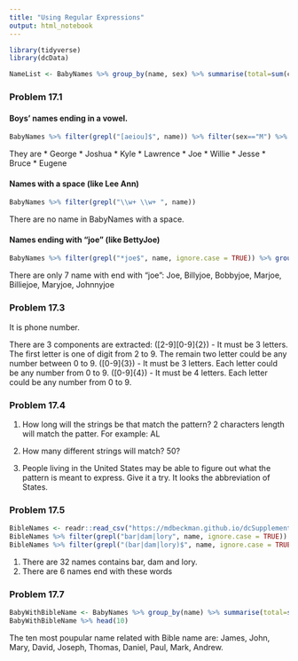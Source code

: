```yaml
---
title: "Using Regular Expressions"
output: html_notebook
---
```


```r
library(tidyverse)
library(dcData)
```


```r
NameList <- BabyNames %>% group_by(name, sex) %>% summarise(total=sum(count)) %>% arrange(desc(total))
```

### Problem 17.1

#### Boys’ names ending in a vowel.

```r
BabyNames %>% filter(grepl("[aeiou]$", name)) %>% filter(sex=="M") %>% group_by(name) %>% summarise(total=sum(count)) %>% arrange(desc(total)) %>% head(10)
```

They are
* George
* Joshua
* Kyle
* Lawrence
* Joe
* Willie
* Jesse
* Bruce
* Eugene

#### Names with a space (like Lee Ann)
```r
BabyNames %>% filter(grepl("\\w+ \\w+ ", name))
```
There are no name in BabyNames with a space.

#### Names ending with “joe” (like BettyJoe)

```r
BabyNames %>% filter(grepl("*joe$", name, ignore.case = TRUE)) %>% group_by(name) %>% summarise(total=sum(count)) %>% arrange(desc(total))
```

There are only 7 name with end with "joe": Joe, Billyjoe, Bobbyjoe, Marjoe, Billiejoe, Maryjoe, Johnnyjoe


### Problem 17.3
It is phone number.

There are 3 components are extracted:
([2-9][0-9]{2}) - It must be 3 letters. The first letter is one of digit from 2 to 9. The remain two letter could be any number between 0 to 9.
([0-9]{3}) - It must be 3 letters. Each letter could be any number from 0 to 9.
([0-9]{4}) - It must be 4 letters. Each letter could be any number from 0 to 9.



### Problem 17.4

1. How long will the strings be that match the pattern?
2 characters length will match the patter. For example: AL

2. How many different strings will match?
50?

3. People living in the United States may be able to figure out what the pattern is meant to express. Give it a try.
It looks the abbreviation of States.

### Problem 17.5
```r
BibleNames <- readr::read_csv("https://mdbeckman.github.io/dcSupplement/data/BibleNames.csv")
BibleNames %>% filter(grepl("bar|dam|lory", name, ignore.case = TRUE))
BibleNames %>% filter(grepl("(bar|dam|lory)$", name, ignore.case = TRUE))

```

1. There are 32 names contains bar, dam and lory.
2. There are 6 names end with these words

### Problem 17.7
```r
BabyWithBibleName <- BabyNames %>% group_by(name) %>% summarise(total=sum(count)) %>% inner_join(BibleNames) %>% arrange(desc(total)) 
BabyWithBibleName %>% head(10)
```

The ten most poupular name related with Bible name are:
James, John, Mary, David, Joseph, Thomas, Daniel, Paul, Mark, Andrew.

